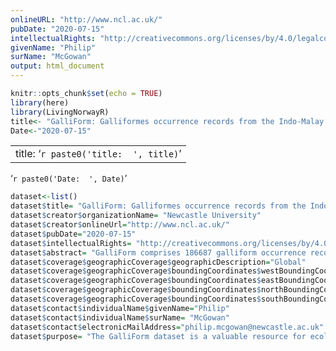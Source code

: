 ```yaml
---
onlineURL: "http://www.ncl.ac.uk/"
pubDate: "2020-07-15"
intellectualRights: "http://creativecommons.org/licenses/by/4.0/legalcode"
givenName: "Philip"
surName: "McGowan"
output: html_document
---
```


```r
knitr::opts_chunk$set(echo = TRUE)
library(here)
library(LivingNorwayR)
title<- "GalliForm: Galliformes occurrence records from the Indo-Malay and Palaearctic, 1800-2008"
Date<-"2020-07-15"
```
---
title: '`r paste0('title:  ', title)`'
---

'`r paste0('Date:  ', Date)`'



```r
dataset<-list()
dataset$title= "GalliForm: Galliformes occurrence records from the Indo-Malay and Palaearctic, 1800-2008"
dataset$creator$organizationName= "Newcastle University"
dataset$creator$onlineUrl="http://www.ncl.ac.uk/"
dataset$pubDate="2020-07-15"
dataset$intellectualRights= "http://creativecommons.org/licenses/by/4.0/legalcode"
dataset$abstract= "GalliForm comprises 186687 galliform occurrence records linked to 118907 localities, predominantly in Europe and Asia. The dataset covers the 130 species of Galliform found in the Palaearctic and Indo-Malay biogeographic realms. Records of the hybrid Lophura imperialis, are also included as are some North American records of Lagopus muta and Lagopus lagopus. 95% of records date from 1877 to 2008 although the earliest record is from 1648. Records were derived from museums, peer-reviewed and grey literature, unpublished field notes, diaries and correspondence, banding records, atlas records and online birding trip reports."
dataset$coverage$geographicCoverage$geographicDescription="Global"
dataset$coverage$geographicCoverage$boundingCoordinates$westBoundingCoordinate= 0
dataset$coverage$geographicCoverage$boundingCoordinates$eastBoundingCoordinate=0
dataset$coverage$geographicCoverage$boundingCoordinates$northBoundingCoordinate=0
dataset$coverage$geographicCoverage$boundingCoordinates$southBoundingCoordinate=0
dataset$contact$individualName$givenName="Philip"
dataset$contact$individualName$surName= "McGowan"
dataset$contact$electronicMailAddress="philip.mcgowan@newcastle.ac.uk"
dataset$purpose= "The GalliForm dataset is a valuable resource for ecological and conservation studies. Occurrence data underpin species distribution modelling but geographic ranges are changing rapidly due to the diverse impacts caused by human activities. Historical occurrence data, coupled with climate and land-use data, may improve our understanding of populations responses to climate change, land-use change and hunting. The order Galliformes exhibits a wide range of ecological characteristics and life history traits and is subject to a variety of anthropogenic threats, meaning that the Galliformeslend themselves well to macroecological studies."
```






